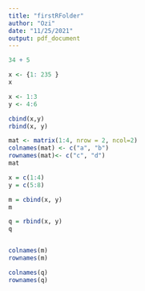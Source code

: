 ```yaml
---
title: "firstRFolder"
author: "Ozi"
date: "11/25/2021"
output: pdf_document
---
```


```r

34 + 5
```

```r

x <- {1: 235 }
x
```
```r

x <- 1:3
y <- 4:6

cbind(x,y)
rbind(x, y)
```

```r
mat <- matrix(1:4, nrow = 2, ncol=2)
colnames(mat) <- c("a", "b")
rownames(mat)<- c("c", "d")
mat

```

```r
x = c(1:4)
y = c(5:8)

m = cbind(x, y)
m

q = rbind(x, y)
q


colnames(m)
rownames(m)

colnames(q)
rownames(q)
```